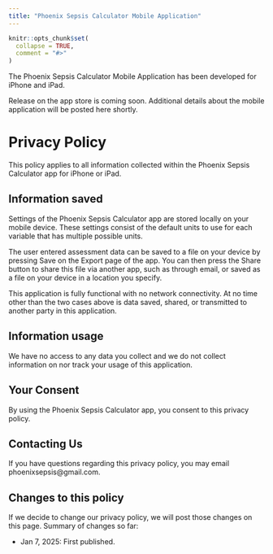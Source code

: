 ```yaml
---
title: "Phoenix Sepsis Calculator Mobile Application"
---
```


```r
knitr::opts_chunk$set(
  collapse = TRUE,
  comment = "#>"
)
```

The Phoenix Sepsis Calculator Mobile Application has been developed for iPhone
and iPad.

Release on the app store is coming soon.  Additional details about the mobile
application will be posted here shortly.

# Privacy Policy

This policy applies to all information collected within the Phoenix Sepsis
Calculator app for iPhone or iPad.

## Information saved
Settings of the Phoenix Sepsis Calculator app are stored locally on your mobile
device. These settings consist of the default units to use for each variable
that has multiple possible units.

The user entered assessment data can be saved to a file on your device by
pressing Save on the Export page of the app. You can then press the Share button
to share this file via another app, such as through email, or saved as a file on
your device in a location you specify.

This application is fully functional with no network connectivity. At no time
other than the two cases above is data saved, shared, or transmitted to another
party in this application.

## Information usage
We have no access to any data you collect and we do not collect information on nor track your usage of this application.

## Your Consent
By using the Phoenix Sepsis Calculator app, you consent to this privacy policy.

## Contacting Us
If you have questions regarding this privacy policy, you may email
phoenixsepsis@gmail.com.

## Changes to this policy
If we decide to change our privacy policy, we will post those changes on this
page. Summary of changes so far:

* Jan 7, 2025: First published.
